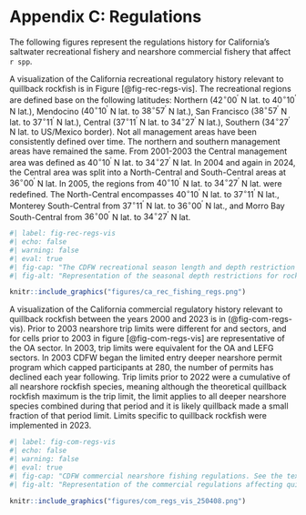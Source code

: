 # Appendix C: Regulations

The following figures represent the regulations history for California's saltwater recreational fishery and nearshore commercial fishery that affect `r spp`.

A visualization of the California recreational regulatory history relevant to quillback rockfish is in Figure [@fig-rec-regs-vis]. The recreational regions are defined base on the following latitudes: Northern ($42^\circ 00^\prime$ N lat. to $40^\circ 10^\prime$ N lat.), Mendocino ($40^\circ 10^\prime$ N lat. to $38^\circ 57^\prime$ N lat.), San Francisco ($38^\circ 57^\prime$ N lat. to $37^\circ 11^\prime$ N lat.), Central ($37^\circ 11^\prime$ N lat. to $34^\circ 27^\prime$ N lat.), Southern ($34^\circ 27^\prime$ N lat. to US/Mexico border). Not all management areas have been consistently defined over time. The northern and southern management areas have remained the same. From 2001-2003 the Central management area was defined as $40^\circ 10^\prime$ N lat. to $34^\circ 27^\prime$ N lat. In 2004 and again in 2024, the Central area was split into a North-Central and South-Central areas at $36^\circ 00^\prime$ N lat. In 2005, the regions from  $40^\circ 10^\prime$ N lat. to $34^\circ 27^\prime$ N lat. were redefined. The North-Central encompasses $40^\circ 10^\prime$ N lat. to $37^\circ 11^\prime$ N lat., Monterey South-Central from $37^\circ 11^\prime$ N lat. to $36^\circ 00^\prime$ N lat., and Morro Bay South-Central from $36^\circ 00^\prime$ N lat. to $34^\circ 27^\prime$ N lat.


```r
#| label: fig-rec-regs-vis
#| echo: false 
#| warning: false 
#| eval: true 
#| fig-cap: "The CDFW recreational season length and depth restriction for nearshore rockfish by month from 2000 to 2003. A triangle indicates a regulation change mid-month. See the text for additional information."
#| fig-alt: "Representation of the seasonal depth restrictions for rockfish."

knitr::include_graphics("figures/ca_rec_fishing_regs.png")

```


A visualization of the California commercial regulatory history relevant to quillback rockfish between the years 2000 and 2023 is in (@fig-com-regs-vis).  Prior to 2003 nearshore trip limits were different for \gls{lefg} and \gls{oa} sectors, and for cells prior to 2003 in figure [@fig-com-regs-vis] are representative of the OA sector. In 2003, trip limits were equivalent for the OA and LEFG sectors. In 2003 CDFW began the limited entry deeper nearshore permit program which capped participants at 280, the number of permits has declined each year following. Trip limits prior to 2022 were a cumulative of all nearshore rockfish species, meaning although the theoretical quillback rockfish maximum is the trip limit, the limit applies to all deeper nearshore species combined during that period and it is likely quillback made a small fraction of that period limit. Limits specific to quillback rockfish were implemented in 2023.


```r
#| label: fig-com-regs-vis
#| echo: false 
#| warning: false 
#| eval: true 
#| fig-cap: "CDFW commercial nearshore fishing regulations. See the text for additional description."
#| fig-alt: "Representation of the commercial regulations affecting quillback rockfish."

knitr::include_graphics("figures/com_regs_vis_250408.png")

```
